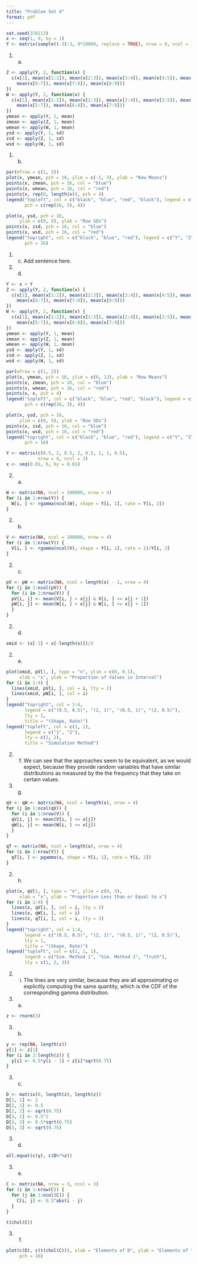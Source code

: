 ```yaml
---
title: "Problem Set 4"
format: pdf
---
```


```r
set.seed(378213)
x <- seq(1, 9, by = 1)
Y <- matrix(sample((-3):3, 9*10000, replace = TRUE), nrow = 9, ncol = 10000)
```

1. (a) 

```r
Z <- apply(Y, 2, function(x) {
  c(x[1], mean(x[1:2]), mean(x[2:3]), mean(x[3:4]), mean(x[4:5]), mean(x[5:6]),
    mean(x[6:7]), mean(x[7:8]), mean(x[8:9]))
})
W <- apply(Y, 2, function(x) {
  c(x[1], mean(x[1:2]), mean(x[1:3]), mean(x[2:4]), mean(x[3:5]), mean(x[4:6]),
    mean(x[5:7]), mean(x[6:8]), mean(x[7:9]))
})
ymean <- apply(Y, 1, mean)
zmean <- apply(Z, 1, mean)
wmean <- apply(W, 1, mean)
ysd <- apply(Y, 1, sd)
zsd <- apply(Z, 1, sd)
wsd <- apply(W, 1, sd)
```

1. (b) 

```r
par(mfrow = c(1, 2))
plot(x, ymean, pch = 16, ylim = c(-1, 3), ylab = "Row Means")
points(x, zmean, pch = 16, col = "blue")
points(x, wmean, pch = 16, col = "red")
points(x, rep(0, length(x)), pch = 4)
legend("topleft", col = c("black", "blue", "red", "black"), legend = c("Y", "Z", "W", "Truth"),
       pch = c(rep(16, 3), 4))

plot(x, ysd, pch = 16,
     ylim = c(0, 5), ylab = "Row SDs")
points(x, zsd, pch = 16, col = "blue")
points(x, wsd, pch = 16, col = "red")
legend("topright", col = c("black", "blue", "red"), legend = c("Y", "Z", "W"),
       pch = 16)
```

1. (c) Add sentence here. 

1. (d) 

```r
Y <- x + Y 
Z <- apply(Y, 2, function(x) {
  c(x[1], mean(x[1:2]), mean(x[2:3]), mean(x[3:4]), mean(x[4:5]), mean(x[5:6]),
    mean(x[6:7]), mean(x[7:8]), mean(x[8:9]))
})
W <- apply(Y, 2, function(x) {
  c(x[1], mean(x[1:2]), mean(x[1:3]), mean(x[2:4]), mean(x[3:5]), mean(x[4:6]),
    mean(x[5:7]), mean(x[6:8]), mean(x[7:9]))
})
ymean <- apply(Y, 1, mean)
zmean <- apply(Z, 1, mean)
wmean <- apply(W, 1, mean)
ysd <- apply(Y, 1, sd)
zsd <- apply(Z, 1, sd)
wsd <- apply(W, 1, sd)

par(mfrow = c(1, 2))
plot(x, ymean, pch = 16, ylim = c(0, 13), ylab = "Row Means")
points(x, zmean, pch = 16, col = "blue")
points(x, wmean, pch = 16, col = "red")
points(x, x, pch = 4)
legend("topleft", col = c("black", "blue", "red", "black"), legend = c("Y", "Z", "W", "Truth"),
       pch = c(rep(16, 3), 4))

plot(x, ysd, pch = 16,
     ylim = c(0, 5), ylab = "Row SDs")
points(x, zsd, pch = 16, col = "blue")
points(x, wsd, pch = 16, col = "red")
legend("topright", col = c("black", "blue", "red"), legend = c("Y", "Z", "W"),
       pch = 16)
```

```r
Y <- matrix(c(0.5, 2, 0.5, 2, 0.5, 1, 1, 0.5), 
            nrow = 4, ncol = 2)
x <- seq(0.01, 6, by = 0.01)
```

2. (a)

```r
W <- matrix(NA, ncol = 100000, nrow = 4)
for (i in 1:nrow(Y)) {
  W[i, ] <- rgamma(ncol(W), shape = Y[i, 1], rate = Y[i, 2])
}
```

2. (b)

```r
V <- matrix(NA, ncol = 100000, nrow = 4)
for (i in 1:nrow(Y)) {
  V[i, ] <- rgamma(ncol(V), shape = Y[i, 1], rate = 1)/Y[i, 2]
}
```


2. (c) 

```r
pV <- pW <- matrix(NA, ncol = length(x) - 1, nrow = 4)
for (j in 1:ncol(pV)) {
  for (i in 1:nrow(V)) {
  pV[i, j] <- mean(V[i, ] > x[j] & V[i, ] <= x[j + 1])
  pW[i, j] <- mean(W[i, ] > x[j] & W[i, ] <= x[j + 1])
  }
}
```

2. (d) 

```r
xmid <- (x[-1] + x[-length(x)])/2
```

2. (e)

```r
plot(xmid, pV[1, ], type = "n", ylim = c(0, 0.1), 
     xlab = "x", ylab = "Proportion of Values in Interval")
for (i in 1:4) {
  lines(xmid, pV[i, ], col = i, lty = 2)
  lines(xmid, pW[i, ], col = i)
}
legend("topright", col = 1:4, 
       legend = c("(0.5, 0.5)", "(2, 1)", "(0.5, 1)", "(2, 0.5)"), 
       lty = 1,
       title = "(Shape, Rate)")
legend("topleft", col = c(1, 1), 
       legend = c("1", "2"), 
       lty = c(1, 2),
       title = "Simulation Method")
```

2. (f) We can see that the approaches seem to be equivalent, as we would expect, because they provide random variables that have similar distributions as measured by the the frequency that they take on certain values.

2. (g)

```r
qV <- qW <- matrix(NA, ncol = length(x), nrow = 4)
for (j in 1:ncol(qV)) {
  for (i in 1:nrow(V)) {
  qV[i, j] <- mean(V[i, ] <= x[j])
  qW[i, j] <- mean(W[i, ] <= x[j])
  }
}
```

```r
qT <- matrix(NA, ncol = length(x), nrow = 4)
for (i in 1:nrow(Y)) {
  qT[i, ] <- pgamma(x, shape = Y[i, 1], rate = Y[i, 2])
}
```


2. (h)

```r
plot(x, qV[1, ], type = "n", ylim = c(0, 5), 
     xlab = "x", ylab = "Proportion Less than or Equal to x")
for (i in 1:4) {
  lines(x, qV[i, ], col = i, lty = 2)
  lines(x, qW[i, ], col = i)
  lines(x, qT[i, ], col = i, lty = 3)
}
legend("topright", col = 1:4, 
       legend = c("(0.5, 0.5)", "(2, 1)", "(0.5, 1)", "(2, 0.5)"), 
       lty = 1,
       title = "(Shape, Rate)")
legend("topleft", col = c(1, 1, 1), 
       legend = c("Sim. Method 1", "Sim. Method 2", "Truth"), 
       lty = c(1, 2, 3))
```


2. (i) The lines are very similar, because they are all approximating or explicitly computing the same quantity, which is the CDF of the corresponding gamma distribution.

3. (a)

```r
z <- rnorm(3)
```

3. (b) 

```r
y <- rep(NA, length(z))
y[1] <- z[1]
for (i in 2:length(z)) {
  y[i] <- 0.5*y[i - 1] + z[i]*sqrt(0.75)
}
```

3. (c) 

```r
D <- matrix(0, length(z), length(z))
D[1, 1] <- 1
D[2, 1] <- 0.5
D[2, 2] <- sqrt(0.75)
D[3, 1] <- 0.5^2
D[3, 2] <- 0.5*sqrt(0.75)
D[3, 3] <- sqrt(0.75)
```

3. (d) 

```r
all.equal(c(y), c(D%*%z))
```

3. (e) 

```r
C <- matrix(NA, nrow = 3, ncol = 3)
for (i in 1:nrow(C)) {
  for (j in 1:ncol(C)) {
    C[i, j] <- 0.5^abs(i - j)
  }
}
```

```r
t(chol(C))
```

3. (f) 

```r
plot(c(D), c(t(chol(C))), xlab = "Elements of D", ylab = "Elements of t(chol(C))",
     pch = 16)
```
